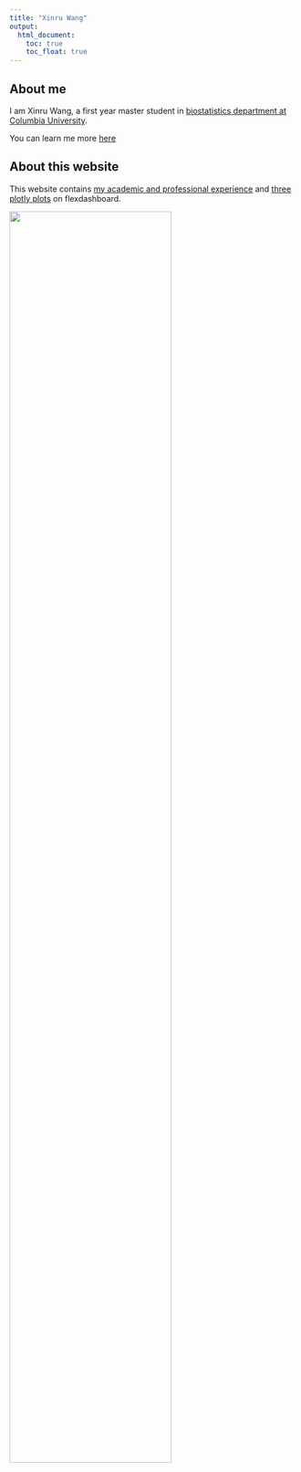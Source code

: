 ```yaml
---
title: "Xinru Wang"
output: 
  html_document:
    toc: true
    toc_float: true
---
```


## About me

I am Xinru Wang, a first year master student in [biostatistics department at Columbia University](https://www.mailman.columbia.edu/become-student/departments/biostatistics). 

You can learn me more [here](cv.html)

## About this website

This website contains [my academic and professional experience](cv.html) and [three plotly plots](dashboard.html) on flexdashboard.

<img src="images/bio-1500x632-1.jpeg" style="width:75%">






